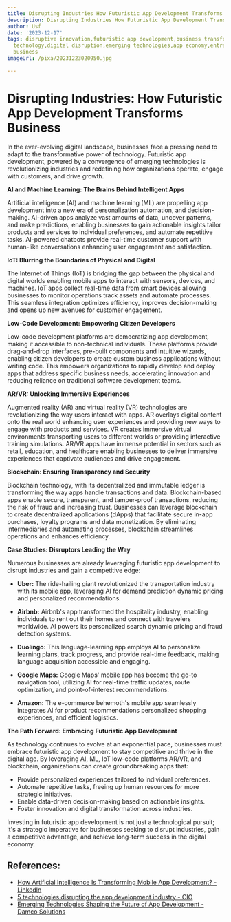 ```yaml
---
title: Disrupting Industries How Futuristic App Development Transforms Business
description: Disrupting Industries How Futuristic App Development Transforms Business
author: Usf
date: '2023-12-17'
tags: disruptive innovation,futuristic app development,business transformation,mobile
  technology,digital disruption,emerging technologies,app economy,entrepreneurship,digital
  business
imageUrl: /pixa/20231223020950.jpg

---
```

# Disrupting Industries:  How Futuristic App Development Transforms  Business

In the ever-evolving digital landscape, businesses face a pressing need  to adapt  to the transformative power of technology. Futuristic app development, powered by a convergence of emerging technologies is revolutionizing industries and redefining  how organizations operate, engage with customers, and drive growth.

**AI and Machine Learning: The Brains Behind Intelligent Apps**

Artificial intelligence (AI) and machine learning (ML) are  propelling app development into  a new era of personalization automation, and  decision-making. AI-driven apps analyze vast amounts of data, uncover patterns, and make predictions, enabling businesses to gain actionable insights tailor products and services to individual preferences, and automate repetitive tasks. AI-powered chatbots provide real-time  customer support with human-like conversations enhancing user engagement and satisfaction.

**IoT: Blurring the Boundaries  of Physical and Digital**

The Internet of Things (IoT) is bridging the gap between the physical and digital worlds enabling mobile apps to interact with sensors,  devices, and machines. IoT apps collect  real-time data  from smart devices allowing  businesses to monitor operations track assets and automate processes. This seamless integration optimizes efficiency, improves decision-making and opens up new avenues for customer engagement.

**Low-Code Development: Empowering Citizen Developers**

Low-code development platforms are democratizing app development, making it accessible to non-technical individuals. These platforms provide drag-and-drop interfaces, pre-built components and intuitive wizards, enabling citizen  developers to create custom business applications without  writing code. This empowers organizations to rapidly develop and deploy apps that address specific business needs, accelerating innovation and  reducing reliance on traditional software development  teams.

**AR/VR: Unlocking Immersive Experiences**

Augmented reality (AR) and virtual reality  (VR) technologies are revolutionizing  the way users interact with apps. AR overlays digital  content onto the real world enhancing user experiences and  providing new ways to engage with products and services. VR creates  immersive virtual environments transporting  users to different worlds or providing interactive training simulations.  AR/VR apps have immense potential in sectors such as retail, education, and healthcare enabling businesses  to  deliver immersive experiences that captivate audiences and drive  engagement.

**Blockchain: Ensuring Transparency and Security**

Blockchain technology, with its decentralized and immutable ledger is transforming the  way apps  handle transactions and data. Blockchain-based  apps enable secure,  transparent, and tamper-proof  transactions, reducing the risk of fraud and increasing  trust. Businesses can leverage blockchain to create  decentralized applications (dApps) that facilitate secure in-app purchases, loyalty programs and data monetization. By eliminating intermediaries and automating processes, blockchain streamlines operations and  enhances efficiency.

**Case Studies: Disruptors Leading the Way**

Numerous businesses are already leveraging futuristic app development  to disrupt industries and gain a competitive edge:

* **Uber:** The  ride-hailing giant  revolutionized the transportation industry with its mobile app, leveraging  AI for demand prediction dynamic pricing  and  personalized recommendations.

* **Airbnb:** Airbnb's app transformed the hospitality industry, enabling individuals to rent out their homes and connect with travelers worldwide. AI powers its personalized search dynamic pricing and fraud detection systems.

* **Duolingo:** This  language-learning app employs AI to personalize  learning plans, track progress, and provide real-time feedback, making language acquisition accessible and engaging.

*  **Google Maps:** Google Maps' mobile  app has become the go-to navigation tool, utilizing AI  for real-time traffic updates, route optimization, and point-of-interest recommendations.

* **Amazon:** The e-commerce behemoth's mobile app seamlessly integrates  AI for  product recommendations personalized shopping experiences, and efficient  logistics.

**The  Path Forward: Embracing  Futuristic App Development**

As technology continues to evolve at an exponential pace, businesses must embrace futuristic app development to stay competitive  and thrive in the digital age. By leveraging AI, ML,  IoT low-code platforms AR/VR, and blockchain, organizations can create groundbreaking apps that:

* Provide personalized experiences tailored to individual preferences.
* Automate repetitive tasks,  freeing up human  resources  for  more strategic initiatives.
* Enable data-driven  decision-making based on actionable insights.
* Foster innovation and digital transformation across industries.

Investing in futuristic app  development is not just a technological pursuit; it's a  strategic imperative for businesses seeking to disrupt industries, gain  a competitive advantage, and  achieve long-term success in the digital economy.

## References:
- [How Artificial Intelligence Is Transforming Mobile App Development? - LinkedIn](https://www.linkedin.com/pulse/how-artificial-intelligence-transforming-mobile-app-development)
- [5 technologies disrupting the app development industry - CIO](https://www.cio.com/article/227983/5-technologies-disrupting-the-app-development-industry.html)
- [Emerging Technologies Shaping the Future of App Development - Damco Solutions](https://www.damcogroup.com/blogs/influence-of-emerging-technologies-on-app-development)
